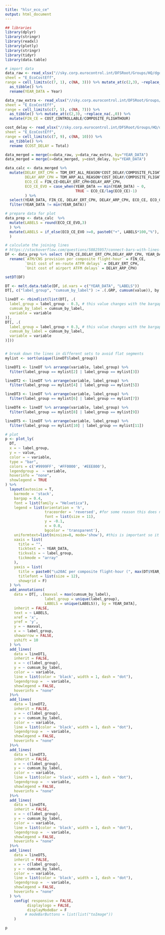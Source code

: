 ```yaml
---
title: "hlsr_eco_ce"
output: html_document
---
```


```r
## libraries
library(dplyr)
library(stringr)
library(readxl)
library(plotly)
library(stringr)
library(tidyr)
library(data.table)
```

```r
# import data
data_raw <- read_xlsx("//sky.corp.eurocontrol.int/DFSRoot/Groups/HQ/dgof-pru/Project/ACE/Data for ACE landing page and digital reports/hlsr2021_data.xlsx",
sheet = "E_EcoCostEff",
range = cell_limits(c(7, 1), c(NA, 3))) %>% mutate_at(c(2,3), ~replace_na(.,0)) %>% 
  as_tibble() %>% 
  rename(YEAR_DATA = Year)

data_raw_extra <- read_xlsx("//sky.corp.eurocontrol.int/DFSRoot/Groups/HQ/dgof-pru/Project/ACE/Data for ACE landing page and digital reports/hlsr2021_data.xlsx",
sheet = "E_EcoCostEff",
range = cell_limits(c(7, 5), c(NA, 7))) %>%
  as_tibble() %>% mutate_at(c(2,3), ~replace_na(.,0)) %>% 
  mutate(FIN_CE = COST_CONTROLLABLE/COMPOSITE_FLIGHTHOUR) 

cost_delay <- read_xlsx("//sky.corp.eurocontrol.int/DFSRoot/Groups/HQ/dgof-pru/Project/ACE/Data for ACE landing page and digital reports/hlsr2021_data.xlsx",
sheet = "E_EcoCostEff",
range = cell_limits(c(7, 9), c(NA, 10))) %>%
  as_tibble() %>% 
  rename (COST_DELAY = Total)

data_merged = merge(x=data_raw, y=data_raw_extra, by="YEAR_DATA")
data_merged = merge(x=data_merged, y=cost_delay, by="YEAR_DATA")

data_calc <- data_merged %>% 
  mutate(DELAY_ERT_CPH = TDM_ERT_ALL_REASON*COST_DELAY/COMPOSITE_FLIGHTHOUR,
         DELAY_ARP_CPH = TDM_ARP_ALL_REASON*COST_DELAY/COMPOSITE_FLIGHTHOUR,
         ECO_CE = FIN_CE+DELAY_ERT_CPH+DELAY_ARP_CPH,
         ECO_CE_EVO = case_when(YEAR_DATA == min(YEAR_DATA) ~ 0,
                                TRUE ~ ECO_CE/lag(ECO_CE)-1)
         ) %>% 
  select(YEAR_DATA, FIN_CE, DELAY_ERT_CPH, DELAY_ARP_CPH, ECO_CE, ECO_CE_EVO)  %>% 
  filter(YEAR_DATA != min(YEAR_DATA))

# prepare data for plot
data_prep <- data_calc  %>% 
  mutate(LABELS = round(ECO_CE_EVO,3)
  ) %>% 
  mutate(LABELS = if_else(ECO_CE_EVO >=0, paste0("+", LABELS*100,"%"), paste0(LABELS*100,"%"))
  ) 

# calculate the joining lines
# https://stackoverflow.com/questions/58825957/connect-bars-with-lines-in-r-plotly
DF <- data_prep %>% select (FIN_CE,DELAY_ERT_CPH,DELAY_ARP_CPH, YEAR_DATA, LABELS) %>% 
  rename(`ATM/CNS provision per composite flight-hour` = FIN_CE,
         `Unit cost of en-route ATFM delays` = DELAY_ERT_CPH,
         `Unit cost of airport ATFM delays` = DELAY_ARP_CPH)

setDT(DF)

DT <- melt.data.table(DF, id.vars = c("YEAR_DATA", "LABELS"))
DT[, c("label_group", "cumsum_by_label") := .(.GRP, cumsum(value)), by = YEAR_DATA]

lineDT <- rbindlist(list(DT[, .(
  label_group = label_group - 0.3, # this value changes with the bargap
  cumsum_by_label = cumsum_by_label,
  variable = variable
)],
DT[, .(
  label_group = label_group + 0.3, # this value changes with the bargap
  cumsum_by_label = cumsum_by_label,
  variable = variable
)]))


# break down the lines in different sets to avoid flat segments
mylist <- sort(unique(lineDT$label_group))

lineDT1 <- lineDT %>% arrange(variable, label_group) %>%
  filter(label_group == mylist[2] | label_group == mylist[3])

lineDT2 <- lineDT %>% arrange(variable, label_group) %>%
  filter(label_group == mylist[4] | label_group == mylist[5])

lineDT3 <- lineDT %>% arrange(variable, label_group) %>%
  filter(label_group == mylist[6] | label_group == mylist[7])

lineDT4 <- lineDT %>% arrange(variable, label_group) %>%
  filter(label_group == mylist[8] | label_group == mylist[9])

lineDT5 <- lineDT %>% arrange(variable, label_group) %>%
  filter(label_group == mylist[10] | label_group == mylist[11])

# plot
p <- plot_ly(
  DT,
  x = ~ label_group,
  y = ~ value,
  color = ~ variable,
  type = "bar",
  colors = c('#9999FF', '#FF0000', '#EEE800'),
  legendgroup =  ~ variable,
  hoverinfo = "none",
  showlegend = TRUE
) %>%
  layout(autosize = T, 
    barmode = 'stack',
    bargap = 0.4,
    font = list(family = "Helvetica"),
    legend = list(orientation = 'h',
                  traceorder = 'reversed', #for some reason this does not work
                  font = list(size = 11),
                  y = -0.1,
                  x = 0.0,
                  bgcolor = 'transparent'),
    uniformtext=list(minsize=8, mode='show'), #this is important so it does not autofit fonts
    xaxis = list(
      title = "",
      ticktext = ~ YEAR_DATA,
      tickvals = ~ label_group,
      tickmode = "array"
    ),
    yaxis = list(
      title = paste0("\u20AC per composite flight-hour (", max(DT$YEAR_DATA)," prices)"),
      titlefont = list(size = 12),
      showgrid = F)
  ) %>%
  add_annotations(
    data = DT[, .(maxval = max(cumsum_by_label),
                  label_group = unique(label_group),
                  LABELS = unique(LABELS)), by = YEAR_DATA],
    inherit = FALSE,
    text = ~ LABELS,
    xref = 'x',
    yref = 'y',
    y = ~ maxval,
    x = ~ label_group,
    showarrow = FALSE,
    yshift = 10
  ) %>%
  add_lines(
    data = lineDT1,
    inherit = FALSE,
    x = ~ c(label_group),
    y = ~ cumsum_by_label,
    color = ~ variable,
    line = list(color = 'black', width = 1, dash = "dot"),
    legendgroup =  ~ variable,
    showlegend = FALSE,
    hoverinfo = "none"
  )%>%
  add_lines(
    data = lineDT2,
    inherit = FALSE,
    x = ~ c(label_group),
    y = ~ cumsum_by_label,
    color = ~ variable,
    line = list(color = 'black', width = 1, dash = "dot"),
    legendgroup =  ~ variable,
    showlegend = FALSE,
    hoverinfo = "none"
  )%>%
  add_lines(
    data = lineDT3,
    inherit = FALSE,
    x = ~ c(label_group),
    y = ~ cumsum_by_label,
    color = ~ variable,
    line = list(color = 'black', width = 1, dash = "dot"),
    legendgroup =  ~ variable,
    showlegend = FALSE,
    hoverinfo = "none"
  )%>%
  add_lines(
    data = lineDT4,
    inherit = FALSE,
    x = ~ c(label_group),
    y = ~ cumsum_by_label,
    color = ~ variable,
    line = list(color = 'black', width = 1, dash = "dot"),
    legendgroup =  ~ variable,
    showlegend = FALSE,
    hoverinfo = "none"
  )%>%
  add_lines(
    data = lineDT5,
    inherit = FALSE,
    x = ~ c(label_group),
    y = ~ cumsum_by_label,
    color = ~ variable,
    line = list(color = 'black', width = 1, dash = "dot"),
    legendgroup =  ~ variable,
    showlegend = FALSE,
    hoverinfo = "none"
  ) %>% 
    config( responsive = FALSE,
          displaylogo = FALSE,
          displayModeBar = F
         # modeBarButtons = list(list("toImage"))
    )

```


```r
p
```
